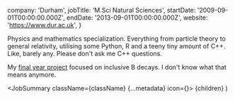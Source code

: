 
  company: 'Durham',
  jobTitle: 'M.Sci Natural Sciences',
  startDate: '2009-09-01T00:00:00.000Z',
  endDate: '2013-09-01T00:00:00.000Z',
  website: 'https://www.dur.ac.uk',
}

Physics and mathematics specialization. Everything from particle theory to general relativity, utilising some Python, R and a teeny tiny amount of C++. Like, barely any. Please don't ask me C++ questions.

My [final year project](/assets/about/durham-final-year-project.pdf) focused on inclusive B decays. I don't know what that means anymore.

  <JobSummary className={className} {...metadata} icon={<Durham />}>
    {children}
  </JobSummary>
)

